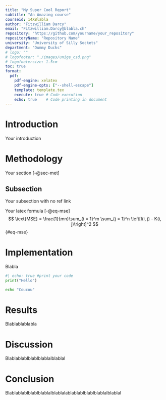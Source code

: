 ```yaml
---
title: "My Super Cool Report"
subtitle: "An Amazing course"
courseid: 14XBlabla
author: "Fitzwilliam Darcy"
email: "Fitzwilliam.Darcy@blabla.ch"
repository: "https://github.com/yourname/your_repository"
repositoryName: "Repository Name"
university: "University of Silly Sockets"
department: "Dummy Ducks"
# logo: ""
# logofooter: "./images/unige_csd.png"
# logofootersize: 1.5cm
toc: true
format:
  pdf:
    pdf-engine: xelatex
    pdf-engine-opts: ["--shell-escape"]
    template: template.tex
    execute: true # Code execution
    echo: true    # Code printing in document
---
```


\newpage

# Introduction

Your introduction

# Methodology {#sec-met}

Your section [-@sec-met]

## Subsection

Your subsection with no ref link

Your latex formula [-@eq-mse]
$$
\text{MSE} = \frac{1}{mn}\sum_{i = 1}^m \sum_{j = 1}^n \left[I(i, j) - K(i, j)\right]^2
$$ {#eq-mse}

# Implementation

Blabla
```python
#| echo: true #print your code
print("Hello")
```
```bash
echo "Coucou"
```

# Results

Blablablablabla

# Discussion

Blablablablblablblablalblablal

# Conclusion

Blablablablblablblablalblablalablablablblablblablalblablal
